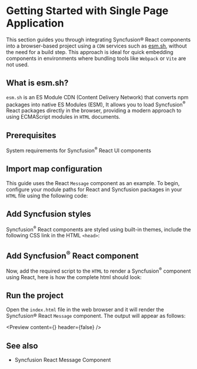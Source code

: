 
<Meta
 title="Single Page Application | Syncfusion"
 description="Integrate React components in a Single Page Application (SPA) for fast, dynamic web apps with no page reloads."
/>

# Getting Started with Single Page Application

This section guides you through integrating Syncfusion® React components into a browser-based project using a `CDN` services such as [esm.sh](https://esm.sh/), without the need for a build step. This approach is ideal for quick embedding components in environments where bundling tools like `Webpack` or `Vite` are not used.

## What is esm.sh?

`esm.sh` is an ES Module CDN (Content Delivery Network) that converts npm packages into native ES Modules (ESM), It allows you to load Syncfusion<sup>®</sup> React packages directly in the browser, providing a modern approach to using ECMAScript modules in `HTML` documents.

## Prerequisites

<p><Link to="/overview/system-requirements">System requirements for Syncfusion<sup>®</sup> React UI components</Link></p>

## Import map configuration

This guide uses the React <Link to="/message">`Message`</Link> component as an example. To begin, configure your module paths for React and Syncfusion packages in your `HTML` file using the following code:

<Snippet content={cdnImportMap} />

## Add Syncfusion styles

Syncfusion<sup>®</sup> React components are styled using <Link to="/appearance/built-in-themes">built-in themes</Link>, include the following CSS link in the HTML `<head>`:

<Snippet content={cdnImportStyle} />


## Add Syncfusion<sup>®</sup> React component

Now, add the required script to the `HTML` to render a Syncfusion<sup>®</sup> component using React, here is how the complete html should look: 

<Snippet content={cdnComponent} />

## Run the project

Open the `index.html` file in the web browser and it will render the Syncfusion® React `Message` component. The output will appear as follows:

<Preview content={<DefaultMessage />} header={false} />

## See also

* <p><Link to="/message">Syncfusion React Message Component</Link></p>